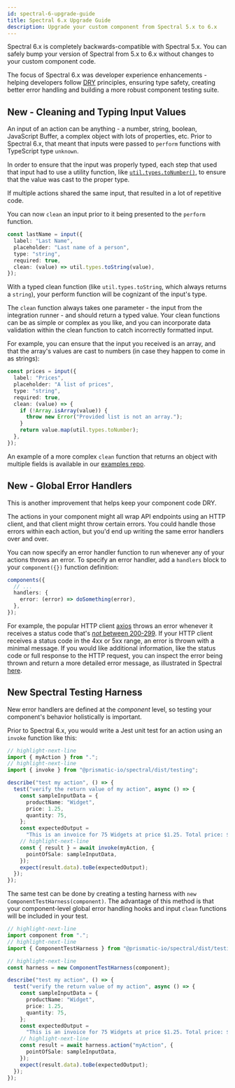 ```yaml
---
id: spectral-6-upgrade-guide
title: Spectral 6.x Upgrade Guide
description: Upgrade your custom component from Spectral 5.x to 6.x
---
```



Spectral 6.x is completely backwards-compatible with Spectral 5.x.
You can safely bump your version of Spectral from 5.x to 6.x without changes to your custom component code.

The focus of Spectral 6.x was developer experience enhancements - helping developers follow [DRY](https://en.wikipedia.org/wiki/Don%27t_repeat_yourself) principles, ensuring type safety, creating better error handling and building a more robust component testing suite.

## New - Cleaning and Typing Input Values

An input of an action can be anything - a number, string, boolean, JavaScript Buffer, a complex object with lots of properties, etc.
Prior to Spectral 6.x, that meant that inputs were passed to `perform` functions with TypeScript type `unknown`.

<Screenshot
  filename="spectral/spectral-6-upgrade-guide/unknown-type.png"
  maxWidth="400px"
  alt="Screenshot of code editor showing unknown type"
/>

In order to ensure that the input was properly typed, each step that used that input had to use a utility function, like [`util.types.toNumber()`](/composer/builder/spectral/modules/_util_.md/#const-tonumber), to ensure that the value was cast to the proper type.

If multiple actions shared the same input, that resulted in a lot of repetitive code.

You can now `clean` an input prior to it being presented to the `perform` function.

```typescript {6} title="Ensure an input is cast to a string with a clean function"
const lastName = input({
  label: "Last Name",
  placeholder: "Last name of a person",
  type: "string",
  required: true,
  clean: (value) => util.types.toString(value),
});
```

With a typed clean function (like `util.types.toString`, which always returns a `string`), your perform function will be cognizant of the input's type.

<Screenshot
  filename="spectral/spectral-6-upgrade-guide/string-type.png"
  maxWidth="400px"
  alt="Screenshot of code editor showing string type"
/>

The `clean` function always takes one parameter - the input from the integration runner - and should return a typed value.
Your clean functions can be as simple or complex as you like, and you can incorporate data validation within the clean function to catch incorrectly formatted input.

For example, you can ensure that the input you received is an array, and that the array's values are cast to numbers (in case they happen to come in as strings):

```typescript {6-11} title="Ensure input is an array of numbers"
const prices = input({
  label: "Prices",
  placeholder: "A list of prices",
  type: "string",
  required: true,
  clean: (value) => {
    if (!Array.isArray(value)) {
      throw new Error("Provided list is not an array.");
    }
    return value.map(util.types.toNumber);
  },
});
```

An example of a more complex `clean` function that returns an object with multiple fields is available in our [examples repo](https://github.com/prismatic-io/examples/blob/9ff35d3174c6d55b25381a9b0c33997aea5625f1/components/data-example/src/index.ts#L10-L27).

## New - Global Error Handlers

This is another improvement that helps keep your component code DRY.

The actions in your component might all wrap API endpoints using an HTTP client, and that client might throw certain errors.
You could handle those errors within each action, but you'd end up writing the same error handlers over and over.

You can now specify an error handler function to run whenever any of your actions throws an error.
To specify an error handler, add a `handlers` block to your `component({})` function definition:

```typescript
components({
  // ...
  handlers: {
    error: (error) => doSomething(error),
  },
});
```

For example, the popular HTTP client [axios](https://www.npmjs.com/package/axios) throws an error whenever it receives a status code that's [_not_ between 200-299](https://github.com/axios/axios/blob/1f13dd7e26124a27c373c83eff0a8614acc1a04f/lib/defaults/index.js#L127-L129).
If your HTTP client receives a status code in the 4xx or 5xx range, an error is thrown with a minimal message.
If you would like additional information, like the status code or full response to the HTTP request, you can inspect the error being thrown and return a more detailed error message, as illustrated in Spectral [here](https://github.com/prismatic-io/spectral/blob/v6.5.0/packages/spectral/src/clients/http/index.ts#L53-L62).

## New Spectral Testing Harness

New error handlers are defined at the _component_ level, so testing your component's behavior holistically is important.

Prior to Spectral 6.x, you would write a Jest unit test for an action using an `invoke` function like this:

```typescript title="Example of unit testing in Spectral 5.x"
// highlight-next-line
import { myAction } from ".";
// highlight-next-line
import { invoke } from "@prismatic-io/spectral/dist/testing";

describe("test my action", () => {
  test("verify the return value of my action", async () => {
    const sampleInputData = {
      productName: "Widget",
      price: 1.25,
      quantity: 75,
    };
    const expectedOutput =
      "This is an invoice for 75 Widgets at price $1.25. Total price: $93.75";
    // highlight-next-line
    const { result } = await invoke(myAction, {
      pointOfSale: sampleInputData,
    });
    expect(result.data).toBe(expectedOutput);
  });
});
```

The same test can be done by creating a testing harness with `new ComponentTestHarness(component)`.
The advantage of this method is that your component-level global error handling hooks and input `clean` functions will be included in your test.

```typescript title="The same test in Spectral 6.x"
// highlight-next-line
import component from ".";
// highlight-next-line
import { ComponentTestHarness } from "@prismatic-io/spectral/dist/testing";

// highlight-next-line
const harness = new ComponentTestHarness(component);

describe("test my action", () => {
  test("verify the return value of my action", async () => {
    const sampleInputData = {
      productName: "Widget",
      price: 1.25,
      quantity: 75,
    };
    const expectedOutput =
      "This is an invoice for 75 Widgets at price $1.25. Total price: $93.75";
    // highlight-next-line
    const result = await harness.action("myAction", {
      pointOfSale: sampleInputData,
    });
    expect(result.data).toBe(expectedOutput);
  });
});
```
